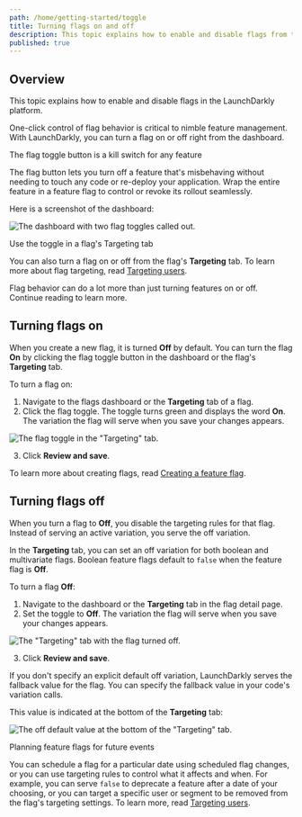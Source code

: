```yaml
---
path: /home/getting-started/toggle
title: Turning flags on and off
description: This topic explains how to enable and disable flags from the flag dashboard.
published: true
---
```


## Overview

This topic explains how to enable and disable flags in the LaunchDarkly platform.

One-click control of flag behavior is critical to nimble feature management. With LaunchDarkly, you can turn a flag on or off right from the dashboard.

<Callout intent="info">
<CalloutTitle>The flag toggle button is a kill switch for any feature</CalloutTitle>
<CalloutDescription>

The flag button lets you turn off a feature that's misbehaving without needing to touch any code or re-deploy your application. Wrap the entire feature in a feature flag to control or revoke its rollout seamlessly.

</CalloutDescription>
</Callout>

Here is a screenshot of the dashboard:

![The dashboard with two flag toggles called out.](flag-toggle.png)


<Callout intent="info">
<CalloutTitle>Use the toggle in a flag's Targeting tab</CalloutTitle>
<CalloutDescription>

You can also turn a flag on or off from the flag's **Targeting** tab. To learn more about flag targeting, read [Targeting users](/home/flags/targeting-users).

</CalloutDescription>
</Callout>

Flag behavior can do a lot more than just turning features on or off. Continue reading to learn more.

## Turning flags on

When you create a new flag, it is turned **Off** by default. You can turn the flag **On** by clicking the flag toggle button in the dashboard or the flag's **Targeting** tab.

To turn a flag on:

1. Navigate to the flags dashboard or the **Targeting** tab of a flag.
2. Click the flag toggle. The toggle turns green and displays the word **On**. The variation the flag will serve when you save your changes appears.

![The flag toggle in the "Targeting" tab.](flag-targeting-toggle.png)

3. Click **Review and save**.

To learn more about creating flags, read [Creating a feature flag](/home/getting-started/feature-flags).

## Turning flags off

When you turn a flag to **Off**, you disable the targeting rules for that flag. Instead of serving an active variation, you serve the off variation.

In the **Targeting** tab, you can set an off variation for both boolean and multivariate flags. Boolean feature flags default to `false` when the feature flag is **Off**.

To turn a flag **Off**:

1. Navigate to the dashboard or the **Targeting** tab in the flag detail page.
2. Set the toggle to **Off**. The variation the flag will serve when you save your changes appears.

![The "Targeting" tab with the flag turned off.](flag-targeting-toggle-off.png)

3. Click **Review and save**.

If you don't specify an explicit default off variation, LaunchDarkly serves the fallback value for the flag. You can specify the fallback value in your code's variation calls.

This value is indicated at the bottom of the **Targeting** tab:

![The off default value at the bottom of the "Targeting" tab.](flag-off-default-value.png)


<Callout intent="info">
<CalloutTitle>Planning feature flags for future events</CalloutTitle>
<CalloutDescription>

You can schedule a flag for a particular date using scheduled flag changes, or you can use targeting rules to control what it affects and when. For example, you can serve `false` to deprecate a feature after a date of your choosing, or you can target a specific user or segment to be removed from the flag's targeting settings. To learn more, read [Targeting users](/home/flags/targeting-users).

</CalloutDescription>
</Callout>
